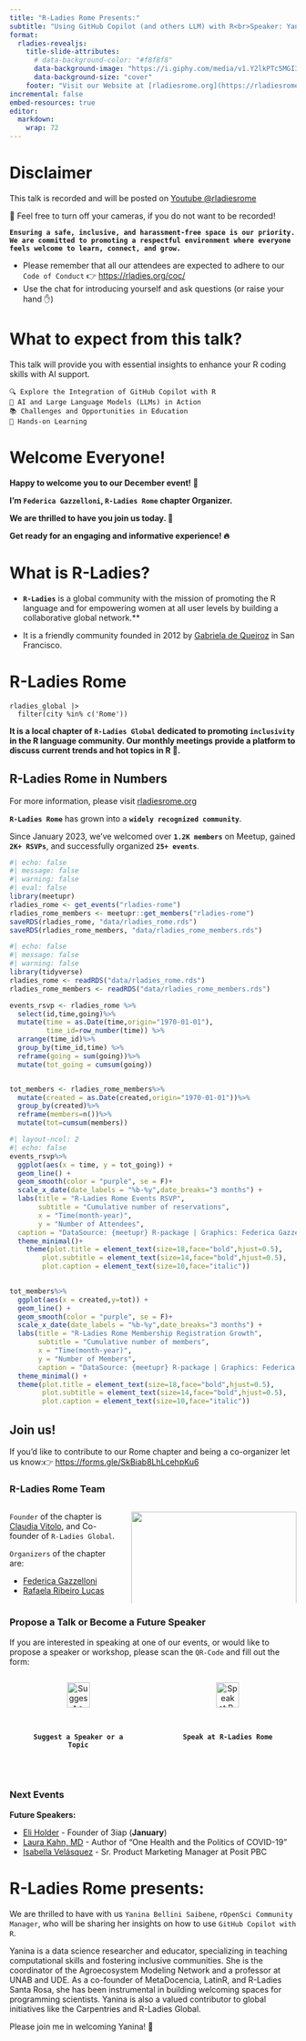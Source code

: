```yaml
---
title: "R-Ladies Rome Presents:"
subtitle: "Using GitHub Copilot (and others LLM) with R<br>Speaker: Yanina Bellini Saibene<br>10 December, 2024"
format: 
  rladies-revealjs:
    title-slide-attributes:
      # data-background-color: "#f8f8f8"
      data-background-image: "https://i.giphy.com/media/v1.Y2lkPTc5MGI3NjExZmRocmdlbWdpd2t4emM2NHl5ejlnYjNyMzh1dWUyazNveTFvZ2Z1bSZlcD12MV9pbnRlcm5hbF9naWZfYnlfaWQmY3Q9Zw/wPn31WOCzkvKg/giphy.gif"
      data-background-size: "cover"
    footer: "Visit our Website at [rladiesrome.org](https://rladiesrome.org/)"
incremental: false
embed-resources: true
editor: 
  markdown: 
    wrap: 72
---
```


# Disclaimer {background-image="images/1118-disclaimer.png" background-opacity=0.35}

This talk is recorded and will be posted on [Youtube
\@rladiesrome](https://www.youtube.com/@rladiesrome)

🚫 Feel free to turn off your cameras, if you do not want to be
recorded!

**`Ensuring a safe, inclusive, and harassment-free space is our priority. We are committed to promoting a respectful environment where everyone feels welcome to learn, connect, and grow.`**

-   Please remember that all our attendees are expected to adhere to our
    `Code of Conduct` 👉 <https://rladies.org/coc/>
-   Use the chat for introducing yourself and ask questions (or raise
    your hand ✋)

# What to expect from this talk? {background-image="https://posit.co/wp-content/uploads/2023/09/conf23-hero2-static.png" background-size=contain background-position="bottom" background-opacity=0.3}

This talk will provide you with essential insights to enhance your R coding skills with AI support.

```
🔍 Explore the Integration of GitHub Copilot with R
🤖 AI and Large Language Models (LLMs) in Action
📚 Challenges and Opportunities in Education
🚀 Hands-on Learning
```

# Welcome Everyone!{background-image="https://i.giphy.com/media/v1.Y2lkPTc5MGI3NjExYTJ1ZnV1b2x0OTduYm13MHJuOXY2NW8yODM2ZTRheHJwbHRuYWRqYyZlcD12MV9pbnRlcm5hbF9naWZfYnlfaWQmY3Q9Zw/Xm3Juhtur1axDo8Ljo/giphy-downsized-large.gif" background-opacity=0.9}

**Happy to welcome you to our December event! 🎉**

**I’m `Federica Gazzelloni`, `R-Ladies Rome` chapter Organizer.**

**We are thrilled to have you join us today. 🤩**

**Get ready for an engaging and informative experience! 🔥**

# What is R-Ladies? {background-image="https://rladiesrome.org/images/world-map.png" background-size=cover background-opacity=0.5}

-   **`R-Ladies`** is a global community with the mission of promoting the R
    language and for empowering women at all user levels by building a
    collaborative global network.**

-   It is a friendly community founded in 2012 by [Gabriela de
    Queiroz](https://rladies.org/united-states-rladies/name/gabriela-de-queiroz/)
    in San Francisco.

# R-Ladies Rome {background-image="https://media.giphy.com/media/3o7abBphHJngINCHio/giphy.gif" background-opacity=0.5}

```         
rladies_global |>
  filter(city %in% c('Rome'))
```

**It is a local chapter of `R-Ladies Global` dedicated to
promoting `inclusivity` in the R language community.
Our monthly meetings provide a platform to discuss current trends and hot topics in R 💜.**


## R-Ladies Rome in Numbers{background-image="https://i.giphy.com/media/v1.Y2lkPTc5MGI3NjExZzNjb2xqdXUyZmtudG1sdW51YmhubjMyNDVvdndqemJobWJ1bzlreCZlcD12MV9pbnRlcm5hbF9naWZfYnlfaWQmY3Q9Zw/iZGpuaRKdEZoI/giphy.gif" background-opacity=0.5}

::: {.callout .callout-info}
For more information, please visit [rladiesrome.org](rladiesrome.org)
:::

**`R-Ladies Rome`** has grown into a **`widely recognized community`**. 

Since January 2023, we’ve welcomed over **`1.2K members`** on Meetup, gained **`2K+ RSVPs`**, and successfully organized **`25+ events`**.

```r
#| echo: false
#| message: false
#| warning: false
#| eval: false
library(meetupr)
rladies_rome <- get_events("rladies-rome")
rladies_rome_members <- meetupr::get_members("rladies-rome")
saveRDS(rladies_rome, "data/rladies_rome.rds")
saveRDS(rladies_rome_members, "data/rladies_rome_members.rds")
```

```r
#| echo: false
#| message: false
#| warning: false
library(tidyverse)
rladies_rome <- readRDS("data/rladies_rome.rds")
rladies_rome_members <- readRDS("data/rladies_rome_members.rds")
```

```r
events_rsvp <- rladies_rome %>%
  select(id,time,going)%>%
  mutate(time = as.Date(time,origin="1970-01-01"),
         time_id=row_number(time)) %>%
  arrange(time_id)%>%
  group_by(time_id,time) %>%
  reframe(going = sum(going))%>%
  mutate(tot_going = cumsum(going))


tot_members <- rladies_rome_members%>%
  mutate(created = as.Date(created,origin="1970-01-01"))%>%
  group_by(created)%>%
  reframe(members=n())%>%
  mutate(tot=cumsum(members))
```

```r
#| layout-ncol: 2
#| echo: false
events_rsvp%>%
  ggplot(aes(x = time, y = tot_going)) +
  geom_line() +
  geom_smooth(color = "purple", se = F)+
  scale_x_date(date_labels = "%b-%y",date_breaks="3 months") +
  labs(title = "R-Ladies Rome Events RSVP",
       subtitle = "Cumulative number of reservations",
       x = "Time(month-year)",
       y = "Number of Attendees",
  caption = "DataSource: {meetupr} R-package | Graphics: Federica Gazzelloni") +
  theme_minimal()+
    theme(plot.title = element_text(size=18,face="bold",hjust=0.5),
        plot.subtitle = element_text(size=14,face="bold",hjust=0.5),
        plot.caption = element_text(size=10,face="italic"))

  
tot_members%>%
  ggplot(aes(x = created,y=tot)) +
  geom_line() +
  geom_smooth(color = "purple", se = F)+
  scale_x_date(date_labels = "%b-%y",date_breaks="3 months") +
  labs(title = "R-Ladies Rome Membership Registration Growth",
       subtitle = "Cumulative number of members",
       x = "Time(month-year)",
       y = "Number of Members",
       caption = "DataSource: {meetupr} R-package | Graphics: Federica Gazzelloni") +
  theme_minimal() +
  theme(plot.title = element_text(size=18,face="bold",hjust=0.5),
        plot.subtitle = element_text(size=14,face="bold",hjust=0.5),
        plot.caption = element_text(size=10,face="italic"))
```


##  {.smaller}

::: callout-tip
# Join us!

If you'd like to contribute to our Rome chapter and being a co-organizer
let us know:👉 <https://forms.gle/SkBiab8LhLcehpKu6>
:::

::::::: panel-tabset
### R-Ladies Rome Team

::::: columns
::: {.column width="40%"}
`Founder` of the chapter is [Claudia
Vitolo](https://www.linkedin.com/in/claudiavitolo/), and Co-founder of
`R-Ladies Global`.

`Organizers` of the chapter are:

-   [Federica Gazzelloni](https://www.linkedin.com/in/federicagazzelloni)
-   [Rafaela Ribeiro Lucas](https://www.linkedin.com/in/rafaelagrlucas/)
:::

::: {.column width="60%"}
![](images/rladiesrome-team.png){width="100%"}
:::
:::::

### Propose a Talk or Become a Future Speaker {.smaller}

If you are interested in speaking at one of our events, or would like to
propose a speaker or workshop, please scan the `QR-Code` and fill out the form:

::::columns
:::{.column width="50%"}
<center>
![**`Suggest a Speaker or a Topic`**](images/suggest-speaker.png){width="50%"}
</center>
:::
:::{.column width="50%"}
<center>
![**`Speak at R-Ladies Rome`**](images/speaking.png){width="50%"}
</center>
:::
::::

### Next Events

**Future Speakers:**

-   [Eli Holder](https://www.linkedin.com/in/eliholder/) - Founder of
    3iap (**January**)
-   [Laura Kahn, MD](https://www.linkedin.com/in/laura-kahn-79b01510/) -
    Author of "One Health and the Politics of COVID-19"
- [Isabella Velásquez](https://www.linkedin.com/in/ivelasq/) - Sr. Product Marketing Manager at Posit PBC
    
:::::::


# R-Ladies Rome presents: {.smaller background-image="https://i.giphy.com/media/v1.Y2lkPTc5MGI3NjExc3F5N2FwNGZnZ2s1b2hlY2ppbXU0bmIwa2JhN3U1MDNzOTcyYXdtZCZlcD12MV9pbnRlcm5hbF9naWZfYnlfaWQmY3Q9Zw/ySvZaRKnzCdvG/giphy.gif" background-opacity=0.5}

We are thrilled to have with us `Yanina Bellini Saibene`, `rOpenSci Community Manager`, who will be sharing her insights on how to use `GitHub Copilot with R`.

Yanina is a data science researcher and educator, specializing in teaching computational skills and fostering inclusive communities. She is the coordinator of the Agroecosystem Modeling Network and a professor at UNAB and UDE. As a co-founder of MetaDocencia, LatinR, and R-Ladies Santa Rosa, she has been instrumental in building welcoming spaces for programming scientists. Yanina is also a valued contributor to global initiatives like the Carpentries and R-Ladies Global.

Please join me in welcoming Yanina! 🌟

